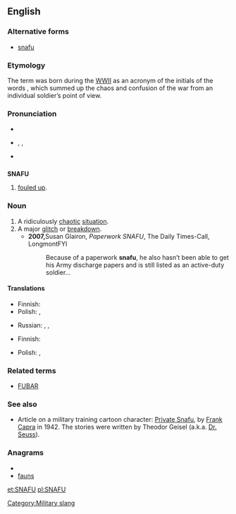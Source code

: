 ==English==
{{wikipedia}}

===Alternative forms===
* [[snafu]]

===Etymology===
The term was born during the [[WWII]] as an acronym of the initials of the words {{term||'''s'''ituation '''n'''ormal, '''a'''ll '''f'''ucked '''u'''p}}, which summed up the chaos and confusion of the war from an individual soldier’s point of view. 

===Pronunciation===
* {{audio|En-uk-snafu.ogg|Audio (UK)}}
* {{a|UK}} {{enPR|snä'foo͞}}, {{IPA|/ˈsnɑːfuː/}}, {{SAMPA|/"snA:fu:/}}
* {{a|US}} {{IPA|/snæːˈfuː/}}
{{rfap|US|US}}

==={{acronym}}===
'''SNAFU'''

# {{context|military slang|euphemistically}} [[foul up|fouled up]].

===Noun===
{{en-noun}}

# A ridiculously [[chaotic]] [[situation]].
# A major [[glitch]] or [[breakdown]].
#* '''2007, '''Susan Glairon, ''Paperwork SNAFU'',  The Daily Times-Call, LongmontFYI
#*: Because of a paperwork '''snafu''', he also hasn’t been able to get his Army discharge papers and is still listed as an active-duty soldier…

====Translations====
{{trans-top|ridiculously chaotic situation}}
* Finnish: {{t-|fi|hässäkkä}}
* Polish: {{t|pl|bałagan|m}}, {{t+|pl|burdel|m}}
{{trans-mid}}
* Russian: {{t|ru|путаница|f|tr=pútanica|sc=Cyrl}}, {{t|ru|неразбериха|f|tr=nerazberíxa|sc=Cyrl}}, {{t|ru|бардак|m|tr=bardák|sc=Cyrl}}
{{trans-bottom}}

{{trans-top|major glitch or breakdown}}
* Finnish: {{t-|fi|sotku}}
{{trans-mid}}
* Polish: {{t|pl|potknięcie}}, {{t|pl|wpadka|f}}
{{trans-bottom}}

===Related terms===
* [[FUBAR]]

===See also===
*Article on a military training cartoon character: [[w:Private Snafu|Private Snafu]], by [[w:Frank Capra|Frank Capra]] in 1942.  The stories were written by Theodor Geisel (a.k.a. [[w:Dr. Seuss|Dr. Seuss]]).

===Anagrams===
* {{alphagram|afnsu}}
* [[fauns#English|fauns]]


[[Category:Military slang]]

[[et:SNAFU]]
[[pl:SNAFU]]
